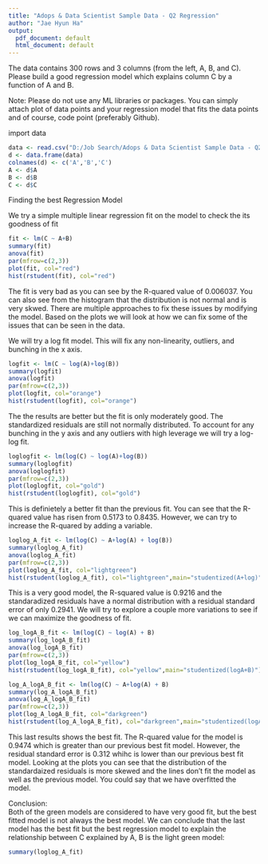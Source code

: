 ---
title: "Adops & Data Scientist Sample Data - Q2 Regression"
author: "Jae Hyun Ha"
output:
  pdf_document: default
  html_document: default
---
The data contains 300 rows and 3 columns (from the left, A, B, and C). Please build a good regression model which explains column C by a function of  A and B.  

Note: Please do not use any ML libraries or packages. You can simply attach plot of data points and your regression model that fits the data points and of course, code point (preferably Github).   

import data  
```{r message=FALSE, warning=FALSE}
data <- read.csv("D:/Job Search/Adops & Data Scientist Sample Data - Q2 Regression.csv")
d <- data.frame(data)
colnames(d) <- c('A','B','C')
A <- d$A
B <- d$B
C <- d$C
```

Finding the best Regression Model  


We try a simple multiple linear regression fit on the model to check the its goodness of fit  
```{r message=FALSE, warning=FALSE}
fit <- lm(C ~ A+B)
summary(fit)
anova(fit)
par(mfrow=c(2,3))
plot(fit, col="red")
hist(rstudent(fit), col="red")
```


The fit is very bad as you can see by the R-quared value of 0.006037. You can also see from the histogram that the distribution is not normal and is very skwed. There are multiple approaches to fix these issues by modifying the model. Based on the plots we will look at how we can fix some of the issues that can be seen in the data.  


We will try a log fit model. This will fix any non-linearity, outliers, and bunching in the x axis.  
```{r message=FALSE, warning=FALSE}
logfit <- lm(C ~ log(A)+log(B))
summary(logfit)
anova(logfit)
par(mfrow=c(2,3))
plot(logfit, col="orange")
hist(rstudent(logfit), col="orange")
```


The the results are better but the fit is only moderately good. The standardized residuals are still not normally distributed. To account for any bunching in the y axis and any outliers with high leverage we will try a log-log fit.  
```{r message=FALSE, warning=FALSE}
loglogfit <- lm(log(C) ~ log(A)+log(B))
summary(loglogfit)
anova(loglogfit)
par(mfrow=c(2,3))
plot(loglogfit, col="gold")
hist(rstudent(loglogfit), col="gold")
```


This is definietely a better fit than the previous fit. You can see that the R-quared value has risen from 0.5173 to 0.8435. However, we can try to increase the R-quared by adding a variable.

```{r message=FALSE, warning=FALSE}
loglog_A_fit <- lm(log(C) ~ A+log(A) + log(B))
summary(loglog_A_fit)
anova(loglog_A_fit)
par(mfrow=c(2,3))
plot(loglog_A_fit, col="lightgreen")
hist(rstudent(loglog_A_fit), col="lightgreen",main="studentized(A+log)")
```
This is a very good model, the R-squared value is 0.9216 and the standaradized residuals have a normal distribution with a residual standard error of only 0.2941. We will try to explore a couple more variations to see if we can maximize the goodness of fit.  
```{r message=FALSE, warning=FALSE}
log_logA_B_fit <- lm(log(C) ~ log(A) + B)
summary(log_logA_B_fit)
anova(log_logA_B_fit)
par(mfrow=c(2,3))
plot(log_logA_B_fit, col="yellow")
hist(rstudent(log_logA_B_fit), col="yellow",main="studentized(logA+B)")
```

```{r message=FALSE, warning=FALSE}
log_A_logA_B_fit <- lm(log(C) ~ A+log(A) + B)
summary(log_A_logA_B_fit)
anova(log_A_logA_B_fit)
par(mfrow=c(2,3))
plot(log_A_logA_B_fit, col="darkgreen")
hist(rstudent(log_A_logA_B_fit), col="darkgreen",main="studentized(logA+A+B)")
```


This last results shows the best fit. The R-quared value for the model is 0.9474 which is greater than our previous best fit model. However, the residual standard error is 0.312 whihc is lower than our previous best fit model. Looking at the plots you can see that the distribution of the standardaized residuals is more skewed and the lines don't fit the model as well as the previous model. You could say that we have overfitted the model.  


Conclusion:  
Both of the green models are considered to have very good fit, but the best fitted model is not always the best model. We can conclude that the last model has the best fit but the best regression model to explain the relationship between C explained by A, B is the light green model: 
```{r}
summary(loglog_A_fit)
```

